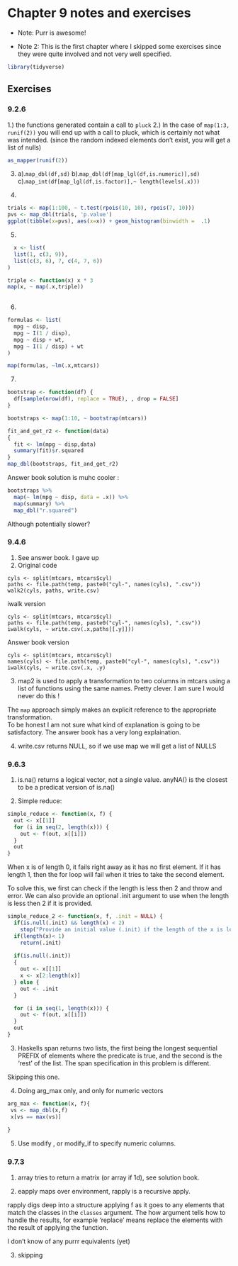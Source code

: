 # Chapter 9 notes and exercises

* Note: Purr is awesome!

* Note 2: This is the first chapter where I skipped some exercises since they were quite involved and not very well specified. 

```r
library(tidyverse)
```

## Exercises

### 9.2.6

1.)   the functions generated contain a  call to  `pluck`
2.)  In the case of `map(1:3, runif(2))` you will end up with a call to pluck, which is certainly not what was intended. (since the random indexed elements don't exist, you will get a list of nulls)

```r
as_mapper(runif(2))
```
3)  a).`map_dbl(df,sd)`
    b).`map_dbl(df[map_lgl(df,is.numeric)],sd)`
    c).`map_int(df[map_lgl(df,is.factor)],~ length(levels(.x)))`
    
4)

```r
trials <- map(1:100, ~ t.test(rpois(10, 10), rpois(7, 10)))
pvs <- map_dbl(trials, 'p.value')
ggplot(tibble(x=pvs), aes(x=x)) + geom_histogram(binwidth =  .1)
```
 

5)  

```r
  x <- list(
  list(1, c(3, 9)),
  list(c(3, 6), 7, c(4, 7, 6))
)

triple <- function(x) x * 3
map(x, ~ map(.x,triple))
 
```

6) 
```r
formulas <- list(
  mpg ~ disp,
  mpg ~ I(1 / disp),
  mpg ~ disp + wt,
  mpg ~ I(1 / disp) + wt
)

map(formulas, ~lm(.x,mtcars))


```


7)

```r
bootstrap <- function(df) {
  df[sample(nrow(df), replace = TRUE), , drop = FALSE]
}

bootstraps <- map(1:10, ~ bootstrap(mtcars))

fit_and_get_r2 <- function(data)
{
  fit <- lm(mpg ~ disp,data)
  summary(fit)$r.squared
}
map_dbl(bootstraps, fit_and_get_r2)

```

Answer book solution is muhc cooler :

```r
bootstraps %>%
  map(~ lm(mpg ~ disp, data = .x)) %>%
  map(summary) %>%
  map_dbl("r.squared")
```

Although potentially slower?


### 9.4.6

1) See answer book. I gave up
2) Original code

```
cyls <- split(mtcars, mtcars$cyl)
paths <- file.path(temp, paste0("cyl-", names(cyls), ".csv"))
walk2(cyls, paths, write.csv)
```

iwalk version

```
cyls <- split(mtcars, mtcars$cyl)
paths <- file.path(temp, paste0("cyl-", names(cyls), ".csv"))
iwalk(cyls, ~ write.csv(.x,paths[[.y]]))
```

Answer book version
```
cyls <- split(mtcars, mtcars$cyl)
names(cyls) <- file.path(temp, paste0("cyl-", names(cyls), ".csv"))
iwalk(cyls, ~ write.csv(.x, .y)
```
3) map2 is used to apply a transformation to two columns in mtcars using a list of functions using the same names. Pretty clever. I am sure I would never do this !

The `map` approach simply makes an explicit  reference to the appropriate transformation.  
To be honest I am not sure what kind of explanation is going to be satisfactory.  The answer book has a very long explaination.

4) write.csv returns NULL, so if we use map we will get a list of NULLS

### 9.6.3 

1) is.na() returns a logical vector, not a single value. anyNA() is the closest to be a predicat version of is.na()


2) Simple reduce:

```r
simple_reduce <- function(x, f) {
  out <- x[[1]]
  for (i in seq(2, length(x))) {
    out <- f(out, x[[i]])
  }
  out
}

```

When x is of length 0, it fails right away as it has no first element. If it has length 1, then the for loop will fail when it tries to take the second element.  

To solve this, we first can check if the length is less then 2 and throw and error. We can also provide an optional .init argument to use when the length is less then 2 if it is provided.

```r
simple_reduce_2 <- function(x, f, .init = NULL) {
  if(is.null(.init) && length(x) < 2)
    stop("Provide an initial value (.init) if the length of the x is less then 2")
  if(length(x)< 1)
    return(.init)
  
  if(is.null(.init))
  {
    out <- x[[1]]
    x <- x[2:length(x)]
  } else {
    out <- .init
  }

  for (i in seq(1, length(x))) {
    out <- f(out, x[[i]])
  }
  out
}

```

3)  Haskells span returns two lists, the first being the longest sequential PREFIX of elements where the predicate is true, and the second is the 'rest' of the list.  The span specification in this problem is different. 
 
 Skipping this one.
 
4) Doing arg_max only, and only for numeric vectors

```r
arg_max <- function(x, f){
 vs <- map_dbl(x,f)
 x[vs == max(vs)]
  
}
```

5) Use modify , or modify_if to specify numeric columns.

### 9.7.3

1) array tries to return a matrix (or array if 1d), see solution book.

2) eapply maps over environment, rapply is a recursive apply.  

rapply digs deep into a structure applying f as it goes to any elements that match the classes in the `classes` argument. The how argument tells how to handle the results, for example 'replace' means replace the elements with the result of applying the function. 

I don't know of any purrr equivalents  (yet)

3) skipping

